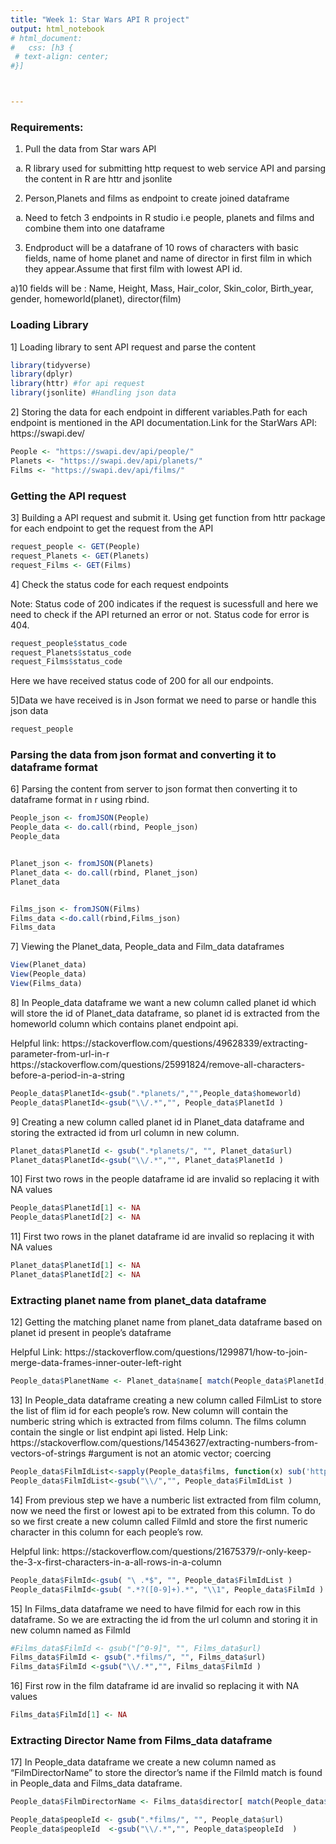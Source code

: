 ```yaml
---
title: "Week 1: Star Wars API R project"
output: html_notebook
# html_document:
#   css: [h3 {
 # text-align: center;
#}]



---
```



### Requirements:

1. Pull the data from Star wars API

a) R library used for submitting http request to web service API and parsing the content in R are httr and jsonlite

2. Person,Planets and films as endpoint to create joined dataframe

a) Need to fetch 3 endpoints in R studio i.e people, planets and films and combine them into one dataframe


3. Endproduct will be a datafrane of 10 rows of characters with basic fields, name of home planet and name of director in first film in which they appear.Assume that first film with lowest API id. 

a)10 fields will be : Name, Height, Mass, Hair_color, Skin_color, Birth_year, gender, homeworld(planet), director(film)

### Loading Library

1] Loading library to sent API request and parse the content 

```r
library(tidyverse) 
library(dplyr)
library(httr) #for api request
library(jsonlite) #Handling json data

```

2] Storing the data for each endpoint in different variables.Path for each endpoint is mentioned in the API documentation.Link for the StarWars API: https://swapi.dev/

```r
People <- "https://swapi.dev/api/people/"
Planets <- "https://swapi.dev/api/planets/"
Films <- "https://swapi.dev/api/films/"
```

### Getting the API request 

3] Building a API request and submit it. Using get function from httr package for each endpoint to get the request from the API

```r
request_people <- GET(People)
request_Planets <- GET(Planets)
request_Films <- GET(Films)

```

4] Check the status code for each request endpoints

Note: Status code of 200 indicates if the request is sucessfull and here we need to check if the API returned an error or not. Status code for error is 404.

```r
request_people$status_code
request_Planets$status_code
request_Films$status_code
```
Here we have received status code of 200 for all our endpoints.

5]Data we have received is in Json format we need to parse or handle this json data 

```r
request_people
```
### Parsing the data from json format and converting it to dataframe format

6] Parsing the content from server to json format then converting it to dataframe format in r using rbind.

```r
People_json <- fromJSON(People)
People_data <- do.call(rbind, People_json)
People_data


Planet_json <- fromJSON(Planets)
Planet_data <- do.call(rbind, Planet_json)
Planet_data


Films_json <- fromJSON(Films)
Films_data <-do.call(rbind,Films_json)
Films_data
```
7] Viewing the Planet_data, People_data and Film_data dataframes
 
```r
View(Planet_data)
View(People_data)
View(Films_data)
```

8] In People_data dataframe we want a new column called planet id which will store the id of Planet_data dataframe, so planet id is extracted from the homeworld column which contains planet endpoint api.

Helpful link:
https://stackoverflow.com/questions/49628339/extracting-parameter-from-url-in-r
https://stackoverflow.com/questions/25991824/remove-all-characters-before-a-period-in-a-string

```r

People_data$PlanetId<-gsub(".*planets/","",People_data$homeworld)
People_data$PlanetId<-gsub("\\/.*","", People_data$PlanetId )

```

9] Creating a new column called planet id in Planet_data dataframe and storing the extracted id from url column in new column.

```r
Planet_data$PlanetId <- gsub(".*planets/", "", Planet_data$url)
Planet_data$PlanetId<-gsub("\\/.*","", Planet_data$PlanetId )
```

10] First two rows in the people dataframe id are invalid so replacing it with NA values

```r
People_data$PlanetId[1] <- NA
People_data$PlanetId[2] <- NA

```


11] First two rows in the planet dataframe id are invalid so replacing it with NA values


```r
Planet_data$PlanetId[1] <- NA  
Planet_data$PlanetId[2] <- NA  
```
### Extracting planet name from planet_data dataframe

12] Getting the matching planet name from planet_data dataframe based on planet id present in people's dataframe

Helpful Link: https://stackoverflow.com/questions/1299871/how-to-join-merge-data-frames-inner-outer-left-right


```r
People_data$PlanetName <- Planet_data$name[ match(People_data$PlanetId, Planet_data$PlanetId) ]


```

13] In People_data dataframe creating a new column called FilmList to store the list of flim id for each people's row. New column will contain the numberic string which is extracted from films column. The films column contain the single or list endpint api listed.
Help Link: https://stackoverflow.com/questions/14543627/extracting-numbers-from-vectors-of-strings
#argument is not an atomic vector; coercing
```r

People_data$FilmIdList<-sapply(People_data$films, function(x) sub('http://swapi.dev/api/films/', "",x))
People_data$FilmIdList<-gsub("\\/","", People_data$FilmIdList )

```

14] From previous step we have a  numberic list extracted from film column, now we need the first or lowest api to be extrated from this column. To do so we first create a new column called FilmId and store the first numeric character in this column for each people's row.

Helpful link:
https://stackoverflow.com/questions/21675379/r-only-keep-the-3-x-first-characters-in-a-all-rows-in-a-column

```r

People_data$FilmId<-gsub( "\ .*$", "", People_data$FilmIdList )
People_data$FilmId<-gsub( ".*?([0-9]+).*", "\\1", People_data$FilmId )

```

15] In Films_data dataframe we need to have filmid for each row in this dataframe. So we are extracting the id from the url column and storing it in new column named as FilmId

```r

#Films_data$FilmId <- gsub("[^0-9]", "", Films_data$url)
Films_data$FilmId <- gsub(".*films/", "", Films_data$url)
Films_data$FilmId <-gsub("\\/.*","", Films_data$FilmId )

```

16] First row in the film dataframe id are invalid so replacing it with NA values

```r
Films_data$FilmId[1] <- NA
```
### Extracting Director Name  from Films_data dataframe


17] In People_data dataframe we create a new column named as "FilmDirectorName" to store the director's name if the FilmId match is found in People_data and Films_data dataframe.

```r
People_data$FilmDirectorName <- Films_data$director[ match(People_data$FilmId, Films_data$FilmId)]

```

```r


People_data$peopleId <- gsub(".*films/", "", People_data$url)
People_data$peopleId  <-gsub("\\/.*","", People_data$peopleId  )
```

